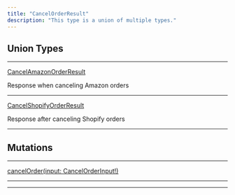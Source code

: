 ```yaml
---
title: "CancelOrderResult"
description: "This type is a union of multiple types."
---
```


## Union Types

---

[CancelAmazonOrderResult](/api-reference/cancelamazonorderresult)

Response when canceling Amazon orders

---

[CancelShopifyOrderResult](/api-reference/cancelshopifyorderresult)

Response after canceling Shopify orders

---

## Mutations

---

[cancelOrder(input: CancelOrderInput!)](/api-reference/cancelorder)

---

---
